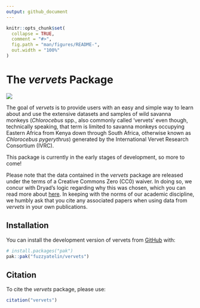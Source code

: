 ```yaml
---
output: github_document
---
```


<!-- README.md is generated from README.Rmd. Please edit that file -->

```r
knitr::opts_chunk$set(
  collapse = TRUE,
  comment = "#>",
  fig.path = "man/figures/README-",
  out.width = "100%"
)
```

# The *vervets* Package

<!-- badges: start -->
<!-- badges: end -->

![](img/humbert_soetdoring.png)

The goal of *vervets* is to provide users with an easy and simple way to learn about and use the extensive datasets and samples of wild savanna monkeys (*Chlorocebus* spp., also commonly called 'vervets' even though, technically speaking, that term is limited to savanna monkeys occupying Eastern Africa from Kenya down through South Africa, otherwise known as *Chlorocebus pygerythrus*) generated by the International Vervet Research Consortium (IVRC).

This package is currently in the early stages of development, so more to come!

Please note that the data contained in the *vervets* package are released under the terms of a Creative Commons Zero (CC0) waiver. In doing so, we concur with Dryad's logic regarding why this was chosen, which you can read more about [here](https://blog.datadryad.org/2011/10/05/why-does-dryad-use-cc0/). In keeping with the norms of our academic discipline, we humbly ask that you cite any associated papers when using data from *vervets* in your own publications.

## Installation

You can install the development version of vervets from [GitHub](https://github.com/) with:

``` r
# install.packages("pak")
pak::pak("fuzzyatelin/vervets")
```

## Citation

To cite the *vervets* package, please use:

```r
citation("vervets")
```



